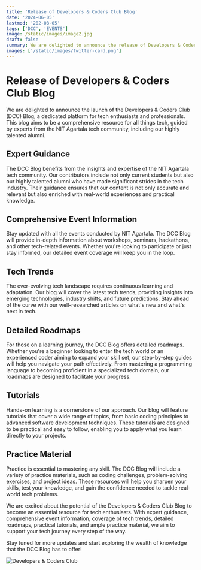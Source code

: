 ```yaml
---
title: 'Release of Developers & Coders Club Blog'
date: '2024-06-05'
lastmod: '202-08-05'
tags: ['DCC', 'EVENTS']
image: /static/images/image2.jpg
draft: false
summary: We are delighted to announce the release of Developers & Coders Club Blog an initiative by Developers & Coders Club.
images: ['/static/images/twitter-card.png']
---
```


# Release of Developers & Coders Club Blog

We are delighted to announce the launch of the Developers & Coders Club (DCC) Blog, a dedicated platform for tech enthusiasts and professionals. This blog aims to be a comprehensive resource for all things tech, guided by experts from the NIT Agartala tech community, including our highly talented alumni.

## Expert Guidance

The DCC Blog benefits from the insights and expertise of the NIT Agartala tech community. Our contributors include not only current students but also our highly talented alumni who have made significant strides in the tech industry. Their guidance ensures that our content is not only accurate and relevant but also enriched with real-world experiences and practical knowledge.

## Comprehensive Event Information

Stay updated with all the events conducted by NIT Agartala. The DCC Blog will provide in-depth information about workshops, seminars, hackathons, and other tech-related events. Whether you're looking to participate or just stay informed, our detailed event coverage will keep you in the loop.

## Tech Trends

The ever-evolving tech landscape requires continuous learning and adaptation. Our blog will cover the latest tech trends, providing insights into emerging technologies, industry shifts, and future predictions. Stay ahead of the curve with our well-researched articles on what's new and what's next in tech.

## Detailed Roadmaps

For those on a learning journey, the DCC Blog offers detailed roadmaps. Whether you're a beginner looking to enter the tech world or an experienced coder aiming to expand your skill set, our step-by-step guides will help you navigate your path effectively. From mastering a programming language to becoming proficient in a specialized tech domain, our roadmaps are designed to facilitate your progress.

## Tutorials

Hands-on learning is a cornerstone of our approach. Our blog will feature tutorials that cover a wide range of topics, from basic coding principles to advanced software development techniques. These tutorials are designed to be practical and easy to follow, enabling you to apply what you learn directly to your projects.

## Practice Material

Practice is essential to mastering any skill. The DCC Blog will include a variety of practice materials, such as coding challenges, problem-solving exercises, and project ideas. These resources will help you sharpen your skills, test your knowledge, and gain the confidence needed to tackle real-world tech problems.

We are excited about the potential of the Developers & Coders Club Blog to become an essential resource for tech enthusiasts. With expert guidance, comprehensive event information, coverage of tech trends, detailed roadmaps, practical tutorials, and ample practice material, we aim to support your tech journey every step of the way.

Stay tuned for more updates and start exploring the wealth of knowledge that the DCC Blog has to offer!

![Developers & Coders Club](image2.jpg)